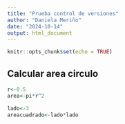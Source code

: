 ```yaml
---
title: "Prueba control de versiones"
author: "Daniela Meriño"
date: "2024-10-14"
output: html_document
---
```


```r
knitr::opts_chunk$set(echo = TRUE)
```

## Calcular area circulo

```r
r<-0.5
area<-pi*r^2
```
```r
lado<-3
areacuadrado<-lado*lado
```
